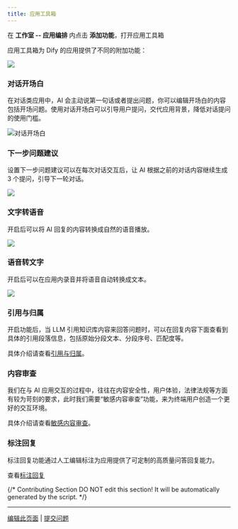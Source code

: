 ```yaml
---
title: 应用工具箱
---
```


在 **工作室 -- 应用编排** 内点击 **添加功能**，打开应用工具箱

应用工具箱为 Dify 的应用提供了不同的附加功能：

![](https://assets-docs.dify.ai/dify-enterprise-mintlify/zh_CN/guides/application-orchestrate/app-toolkits/87ac4bc0e0c2b9a36fba0fc2f0155905.png)

### 对话开场白

在对话类应用中，AI 会主动说第一句话或者提出问题，你可以编辑开场白的内容包括开场问题。使用对话开场白可以引导用户提问，交代应用背景，降低对话提问的使用门槛。

![对话开场白](https://assets-docs.dify.ai/dify-enterprise-mintlify/zh_CN/guides/application-orchestrate/app-toolkits/46b849a2cee82c70d54ac8fbca75c85c.png)

### 下一步问题建议

设置下一步问题建议可以在每次对话交互后，让 AI 根据之前的对话内容继续生成 3 个提问，引导下一轮对话。

![](https://assets-docs.dify.ai/dify-enterprise-mintlify/zh_CN/guides/application-orchestrate/app-toolkits/cff3de9733e586e64a70fcc0ac633119.png)

### 文字转语音

开启后可以将 AI 回复的内容转换成自然的语音播放。

![](https://assets-docs.dify.ai/dify-enterprise-mintlify/zh_CN/guides/application-orchestrate/app-toolkits/ba6f3ede45ef594a1886ef9182149a73.png)

### 语音转文字

开启后可以在应用内录音并将语音自动转换成文本。

![](https://assets-docs.dify.ai/dify-enterprise-mintlify/zh_CN/guides/application-orchestrate/app-toolkits/4f8bfc129a68f5da0f96723e80bd72d2.png)

### 引用与归属

开启功能后，当 LLM 引用知识库内容来回答问题时，可以在回复内容下面查看到具体的引用段落信息，包括原始分段文本、分段序号、匹配度等。

具体介绍请查看[引用与归属](/zh-hans/guides/knowledge-base/retrieval-test-and-citation#id-2-yin-yong-yu-gui-shu)。

### 内容审查

我们在与 AI 应用交互的过程中，往往在内容安全性，用户体验，法律法规等方面有较为苛刻的要求，此时我们需要“敏感内容审查”功能，来为终端用户创造一个更好的交互环境。

具体介绍请查看[敏感内容审查](/zh-hans/guides/application-orchestrate/app-toolkits/moderation-tool)。

### 标注回复

标注回复功能通过人工编辑标注为应用提供了可定制的高质量问答回复能力。

查看[标注回复](/zh-hans/guides/annotation/annotation-reply)

{/*
Contributing Section
DO NOT edit this section!
It will be automatically generated by the script.
*/}

---

[编辑此页面](https://github.com/langgenius/dify-docs/edit/main/zh-hans/guides/application-orchestrate/app-toolkits/readme.mdx) | [提交问题](https://github.com/langgenius/dify-docs/issues/new?title=文档问题%3A%20&body=%23%23%20问题描述%0A%3C%21--%20请简要描述您发现的问题%20--%3E%0A%0A%23%23%20页面链接%0Ahttps%3A%2F%2Fgithub.com%2Flanggenius%2Fdify-docs%2Fblob%2Fmain%2Fzh-hans/guides/application-orchestrate/app-toolkits%2Freadme.mdx%0A%0A%23%23%20建议修改%0A%3C%21--%20如果有具体的修改建议，请在此说明%20--%3E%0A%0A%3C%21--%20感谢您对文档质量的关注！%20--%3E)

